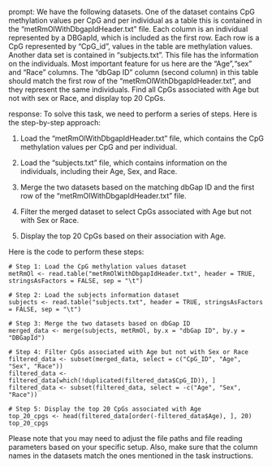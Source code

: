 prompt:
We have the following datasets. One of the dataset contains CpG methylation values per CpG and per individual as a table this is contained in the “metRmOlWithDbgapIdHeader.txt” file. Each column is an individual represented by a DBGapId, which is included as the first row. Each row is a CpG represented by "CpG_id", values in the table are methylation values. Another data set is contained in “subjects.txt”. This file has the information on the individuals. Most important feature for us here are the "Age","sex" and "Race" columns. The "dbGap ID" column (second column) in this table should match the first row of the "metRmOlWithDbgapIdHeader.txt", and they represent the same individuals. Find all CpGs associated with Age but not with sex or Race, and display top 20 CpGs.

response:
To solve this task, we need to perform a series of steps. Here is the step-by-step approach:

1. Load the "metRmOlWithDbgapIdHeader.txt" file, which contains the CpG methylation values per CpG and per individual.

2. Load the "subjects.txt" file, which contains information on the individuals, including their Age, Sex, and Race.

3. Merge the two datasets based on the matching dbGap ID and the first row of the "metRmOlWithDbgapIdHeader.txt" file.

4. Filter the merged dataset to select CpGs associated with Age but not with Sex or Race. 

5. Display the top 20 CpGs based on their association with Age.

Here is the code to perform these steps:

```
# Step 1: Load the CpG methylation values dataset
metRmOl <- read.table("metRmOlWithDbgapIdHeader.txt", header = TRUE, stringsAsFactors = FALSE, sep = "\t")

# Step 2: Load the subjects information dataset
subjects <- read.table("subjects.txt", header = TRUE, stringsAsFactors = FALSE, sep = "\t")

# Step 3: Merge the two datasets based on dbGap ID
merged_data <- merge(subjects, metRmOl, by.x = "dbGap ID", by.y = "DBGapId")

# Step 4: Filter CpGs associated with Age but not with Sex or Race
filtered_data <- subset(merged_data, select = c("CpG_ID", "Age", "Sex", "Race"))
filtered_data <- filtered_data[which(!duplicated(filtered_data$CpG_ID)), ]
filtered_data <- subset(filtered_data, select = -c("Age", "Sex", "Race"))

# Step 5: Display the top 20 CpGs associated with Age
top_20_cpgs <- head(filtered_data[order(-filtered_data$Age), ], 20)
top_20_cpgs
```

Please note that you may need to adjust the file paths and file reading parameters based on your specific setup. Also, make sure that the column names in the datasets match the ones mentioned in the task instructions.

